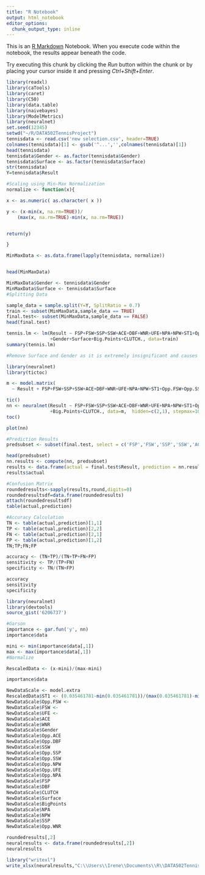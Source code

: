 ---
title: "R Notebook"
output: html_notebook
editor_options: 
  chunk_output_type: inline
---

This is an [R Markdown](http://rmarkdown.rstudio.com) Notebook. When you execute code within the notebook, the results appear beneath the code. 

Try executing this chunk by clicking the *Run* button within the chunk or by placing your cursor inside it and pressing *Ctrl+Shift+Enter*. 

```{r}
library(readxl)
library(caTools)
library(caret)
library(C50)
library(data.table)
library(naivebayes)
library(ModelMetrics)
library(neuralnet)
set.seed(12345)
setwd("~/R/DATA502TennisProject")
tennisdata <- read.csv('new selection.csv', header=TRUE)
colnames(tennisdata)[1] <- gsub('^...','',colnames(tennisdata)[1])
head(tennisdata)
tennisdata$Gender <- as.factor(tennisdata$Gender)
tennisdata$Surface <- as.factor(tennisdata$Surface)
str(tennisdata)
Y=tennisdata$Result
```



```{r}
#Scaling using Min-Max Normalization
normalize <- function(x){

x <- as.numeric( as.character( x ))

y <- (x-min(x, na.rm=TRUE))/
    (max(x, na.rm=TRUE)-min(x, na.rm=TRUE))


return(y)

}

MinMaxData <- as.data.frame(lapply(tennisdata, normalize))


head(MinMaxData)

MinMaxData$Gender <- tennisdata$Gender
MinMaxData$Surface <- tennisdata$Surface
#Splitting Data

sample_data = sample.split(Y=Y, SplitRatio = 0.7) 
train <- subset(MinMaxData,sample_data == TRUE)
final.test<- subset(MinMaxData,sample_data == FALSE)
head(final.test)
```
```{r}
tennis.lm <- lm(Result ~ FSP+FSW+SSP+SSW+ACE+DBF+WNR+UFE+NPA+NPW+ST1+Opp.FSW+Opp.SSP+Opp.SSW+Opp.ACE+Opp.DBF+Opp.WNR+Opp.UFE+Opp.NPA+Opp.NPW
                +Gender+Surface+Big.Points+CLUTCH., data=train)
summary(tennis.lm)

#Remove Surface and Gender as it is extremely insignificant and causes problems for the code.*
```


```{r}
library(neuralnet)
library(tictoc)

m <- model.matrix( 
  ~ Result + FSP+FSW+SSP+SSW+ACE+DBF+WNR+UFE+NPA+NPW+ST1+Opp.FSW+Opp.SSP+Opp.SSW+Opp.ACE+Opp.DBF+Opp.WNR+Opp.UFE+Opp.NPA+Opp.NPW+Big.Points+CLUTCH., data = train )

tic()
nn <- neuralnet(Result ~ FSP+FSW+SSP+SSW+ACE+DBF+WNR+UFE+NPA+NPW+ST1+Opp.FSW+Opp.SSP+Opp.SSW+Opp.ACE+Opp.DBF+Opp.WNR+Opp.UFE+Opp.NPA+Opp.NPW
                +Big.Points+CLUTCH., data=m,  hidden=c(2,1), stepmax=10E6,linear.output=FALSE, threshold=0.02)
toc()

plot(nn)
```

```{r}
#Prediction Results
predsubset <- subset(final.test, select = c('FSP','FSW','SSP','SSW','ACE','DBF','WNR','UFE','NPA','NPW','ST1','Opp.FSW','Opp.SSP','Opp.SSW','Opp.ACE','Opp.DBF','Opp.WNR','Opp.UFE','Opp.NPA','Opp.NPW','Big.Points', 'CLUTCH.'))

head(predsubset)
nn.results <- compute(nn, predsubset)
results <- data.frame(actual = final.test$Result, prediction = nn.results$net.result)
results$actual
```

```{r}
#Confusion Matrix
roundedresults<-sapply(results,round,digits=0)
roundedresultsdf=data.frame(roundedresults)
attach(roundedresultsdf)
table(actual,prediction)
```
```{r}
#Accuracy Calculation
TN <- table(actual,prediction)[1,1]
TP <- table(actual,prediction)[2,2]
FN <- table(actual,prediction)[2,1]
FP <- table(actual,prediction)[1,2]
TN;TP;FN;FP

accuracy <- (TN+TP)/(TN+TP+FN+FP)
sensitivity <- TP/(TP+FN)
specificity <- TN/(TN+FP)

accuracy
sensitivity
specificity
```

```{r}
library(neuralnet)
library(devtools)
source_gist('6206737')

#Garson
importance <- gar.fun('y', nn)
importance$data

mini <- min(importance$data[,1])
max <- max(importance$data[,1])
#Normalize

RescaledData <- (x-mini)/(max-mini)

importance$data

NewDataScale <- model.extra
RescaledData$ST1 <- (0.035461781-min(0.035461781))/(max(0.035461781)-min(0.035461781))
NewDataScale$Opp.FSW <- 
NewDataScale$FSW <- 
NewDataScale$UFE <- 
NewDataScale$ACE
NewDataScale$WNR
NewDataScale$Gender
NewDataScale$Opp.ACE
NewDataScale$Opp.DBF
NewDataScale$SSW
NewDataScale$Opp.SSP
NewDataScale$Opp.SSW
NewDataScale$Opp.NPW
NewDataScale$Opp.UFE
NewDataScale$Opp.NPA
NewDataScale$FSP
NewDataScale$DBF
NewDataScale$CLUTCH
NewDataScale$Surface
NewDataScale$BigPoints
NewDataScale$NPA
NewDataScale$NPW
NewDataScale$SSP
NewDataScale$Opp.WNR

```


```{r}
roundedresults[,2]
neuralresults <- data.frame(roundedresults[,2])
neuralresults

library("writexl")
write_xlsx(neuralresults,"C:\\Users\\Irene\\Documents\\R\\DATA502TennisProject\\nnPredictions.xlsx")
```


